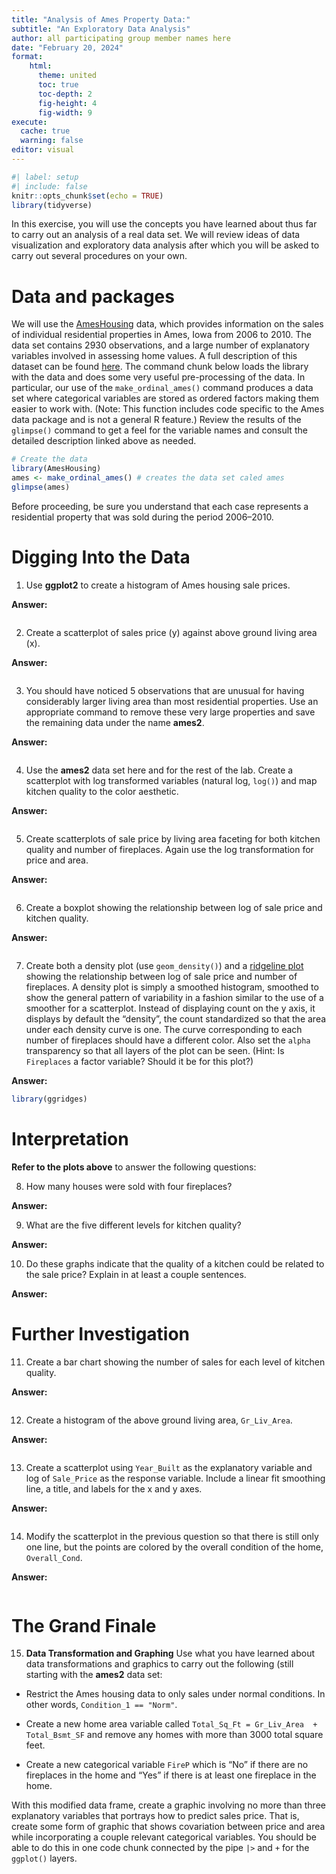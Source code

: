 ```yaml
---
title: "Analysis of Ames Property Data:"
subtitle: "An Exploratory Data Analysis"
author: all participating group member names here
date: "February 20, 2024"
format: 
    html:
      theme: united
      toc: true
      toc-depth: 2
      fig-height: 4
      fig-width: 9
execute: 
  cache: true
  warning: false
editor: visual
---
```


```r
#| label: setup
#| include: false
knitr::opts_chunk$set(echo = TRUE)
library(tidyverse)

```


In this exercise, you will use the concepts you have learned about thus far to carry out an analysis of a real data set. We will review ideas of data visualization and exploratory data analysis after which you will be asked to carry out several procedures on your own.

# Data and packages

We will use the [AmesHousing](https://www.tandfonline.com/doi/abs/10.1080/10691898.2011.11889627) data, which provides information on the sales of individual residential properties in Ames, Iowa from 2006 to 2010. The data set contains 2930 observations, and a large number of explanatory variables involved in assessing home values. A full description of this dataset can be found [here](http://jse.amstat.org/v19n3/decock/DataDocumentation.txt). The command chunk below loads the library with the data and does some very useful pre-processing of the data. In particular, our use of the `make_ordinal_ames()` command produces a data set where categorical variables are stored as ordered factors making them easier to work with. (Note: This function includes code specific to the Ames data package and is not a general R feature.) Review the results of the `glimpse()` command to get a feel for the variable names and consult the detailed description linked above as needed.

```r
# Create the data
library(AmesHousing)
ames <- make_ordinal_ames() # creates the data set caled ames
glimpse(ames)
```

Before proceeding, be sure you understand that each case represents a residential property that was sold during the period 2006--2010.

# Digging Into the Data

1.  Use **ggplot2** to create a histogram of Ames housing sale prices.

**Answer:**

```r

```

2.  Create a scatterplot of sales price (y) against above ground living area (x).

**Answer:**

```r

```

3.  You should have noticed 5 observations that are unusual for having considerably larger living area than most residential properties. Use an appropriate command to remove these very large properties and save the remaining data under the name **ames2**.

**Answer:**

```r

```

4.  Use the **ames2** data set here and for the rest of the lab. Create a scatterplot with log transformed variables (natural log, `log()`) and map kitchen quality to the color aesthetic.

**Answer:**

```r

```

5.  Create scatterplots of sale price by living area faceting for both kitchen quality and number of fireplaces. Again use the log transformation for price and area.

**Answer:**

```r

```

6.  Create a boxplot showing the relationship between log of sale price and kitchen quality.

**Answer:**

```r

```

7.  Create both a density plot (use `geom_density()`) and a [ridgeline plot](https://r4ds.hadley.nz/layers.html#sec-geometric-objects:~:text=For%20example%2C%20the%20ggridges,the%20density%20curves%20transparent.) showing the relationship between log of sale price and number of fireplaces. A density plot is simply a smoothed histogram, smoothed to show the general pattern of variability in a fashion similar to the use of a smoother for a scatterplot. Instead of displaying count on the y axis, it displays by default the "density", the count standardized so that the area under each density curve is one. The curve corresponding to each number of fireplaces should have a different color. Also set the `alpha` transparency so that all layers of the plot can be seen. (Hint: Is `Fireplaces` a factor variable? Should it be for this plot?)

**Answer:**

```r
library(ggridges)

```

# Interpretation

**Refer to the plots above** to answer the following questions:

8.  How many houses were sold with four fireplaces?

**Answer:**

9.  What are the five different levels for kitchen quality?

**Answer:**

10. Do these graphs indicate that the quality of a kitchen could be related to the sale price? Explain in at least a couple sentences.

**Answer:**

# Further Investigation

11. Create a bar chart showing the number of sales for each level of kitchen quality.

**Answer:**

```r

```

12. Create a histogram of the above ground living area, `Gr_Liv_Area`.

**Answer:**

```r

```

13. Create a scatterplot using `Year_Built` as the explanatory variable and log of `Sale_Price` as the response variable. Include a linear fit smoothing line, a title, and labels for the x and y axes.

**Answer:**

```r

```

14. Modify the scatterplot in the previous question so that there is still only one  line, but the points are colored by the overall condition of the home, `Overall_Cond`.

**Answer:**

```r

```

# The Grand Finale

15. **Data Transformation and Graphing** Use what you have learned about data transformations and graphics to carry out the following (still starting with the **ames2** data set:

-   Restrict the Ames housing data to only sales under normal conditions. In other words, `Condition_1 == "Norm"`.

-   Create a new home area variable called `Total_Sq_Ft = Gr_Liv_Area  +  Total_Bsmt_SF` and remove any homes with more than 3000 total square feet.

-   Create a new categorical variable `FireP` which is "No" if there are no fireplaces in the home and "Yes" if there is at least one fireplace in the home.

With this modified data frame, create a graphic involving no more than three explanatory variables that portrays how to predict sales price. That is, create some form of graphic that shows covariation between price and area while incorporating a couple relevant categorical variables. You should be able to do this in one code chunk connected by the pipe `|>` and `+` for the `ggplot()` layers.
